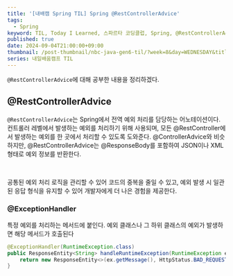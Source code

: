 ```yaml
---
title: '[내배캠 Spring TIL] Spring @RestControllerAdvice'
tags:
  - Spring
keyword: TIL, Today I Learned, 스파르타 코딩클럽, Spring, @RestControllerAdvice
published: true
date: 2024-09-04T21:00:00+09:00
thumbnail: /post-thumbnail/nbc-java-gen6-til/?week=8&day=WEDNESDAY&title=Spring @RestControllerAdvice
series: 내일배움캠프 TIL
---
```


`@RestControllerAdvice`에 대해 공부한 내용을 정리하겠다.

## @RestControllerAdvice

`@RestControllerAdvice`는 Spring에서 전역 예외 처리를 담당하는 어노테이션이다.
컨트롤러 레벨에서 발생하는 예외를 처리하기 위해 사용되며, 모든 @RestController에서 발생하는 예외를 한 곳에서 처리할 수 있도록 도와준다.
@ControllerAdvice와 비슷하지만, @RestControllerAdvice는 @ResponseBody를 포함하여 JSON이나 XML 형태로 예외 정보를 반환한다.

<br />

공통된 예외 처리 로직을 관리할 수 있어 코드의 중복을 줄일 수 있고, 예외 발생 시
일관된 응답 형식을 유지할 수 있어 개발자에게 더 나은 경험을 제공한다.

### @ExceptionHandler

특정 예외를 처리하는 메서드에 붙인다. 예외 클래스나 그 하위 클래스의 예외가 발생하면 해당 메서드가 호출된다

```java path="ExceptionHandler.java"
@ExceptionHandler(RuntimeException.class)
public ResponseEntity<String> handleRuntimeException(RuntimeException ex) {
    return new ResponseEntity<>(ex.getMessage(), HttpStatus.BAD_REQUEST);
}
```
